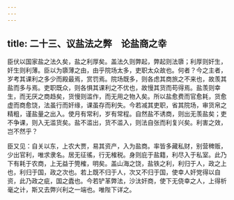 ```yaml
---
---
---
```

title: 二十三、议盐法之弊　论盐商之幸
---



臣伏以国家盐之法久矣，盐之利厚矣。盖法久则弊起，弊起则法隳；利厚则奸生，奸生则利薄。臣以为隳薄之由，由乎院场太多，吏职太众故也。何者？今之主者，岁考其课利之多少而殿最焉，赏罚焉。院场既多，则各虑其商旅之不来也，故羡其盐而多与焉。吏职既众，则各惧其课利之不优也，故慢其货而苟得焉。盐羡则幸生，而无厌之商趋矣，货慢则滥作，而无用之物入矣。所以盐愈费而官愈耗，货愈虚而商愈饶，法虽行而奸缘，课虽存而利失。今若减其吏职，省其院场，审货帛之精粗，谨盐量之出入。使月有常利，岁有常程。自然盐不诱商，则出无羡盐矣；吏不争课，则入无滥货矣。盐不滥出，货不滥入，则法自张而利复兴矣。利害之效，岂不然乎？

臣又见：自关以东，上农大贾，易其资产，入为盐商。率皆多藏私财，别营稗贩，少出官利，唯求隶名。居无征徭，行无榷税。身则庇于盐籍，利尽入于私室。此乃下有耗于农商，上无益于筦榷，明矣。盖山海之饶，盐铁之利，利归于人，政之上也，利归于国，政之次也。若上既不归于人，次又不归于国，使幸人奸党得以自资，此乃政之疵，国之蠹也。今若铲革弊法，沙汰奸商，使下无侥幸之人，上得析毫之计，斯又去弊兴利之一端也。唯陛下详之。